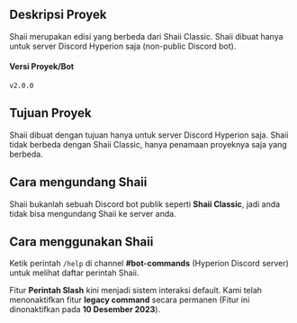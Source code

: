 ## Deskripsi Proyek
Shaii merupakan edisi yang berbeda dari Shaii Classic. Shaii dibuat hanya untuk server Discord Hyperion saja (non-public Discord bot).

#### Versi Proyek/Bot
`v2.0.0`

## Tujuan Proyek
Shaii dibuat dengan tujuan hanya untuk server Discord Hyperion saja. Shaii tidak berbeda dengan Shaii Classic, hanya penamaan proyeknya saja yang berbeda.

## Cara mengundang Shaii
Shaii bukanlah sebuah Discord bot publik seperti **Shaii Classic**, jadi anda tidak bisa mengundang Shaii ke server anda.

## Cara menggunakan Shaii
Ketik perintah `/help` di channel **#bot-commands** (Hyperion Discord server) untuk melihat daftar perintah Shaii.

Fitur **Perintah Slash** kini menjadi sistem interaksi default. Kami telah menonaktifkan fitur **legacy command** secara permanen (Fitur ini dinonaktifkan pada **10 Desember 2023**).